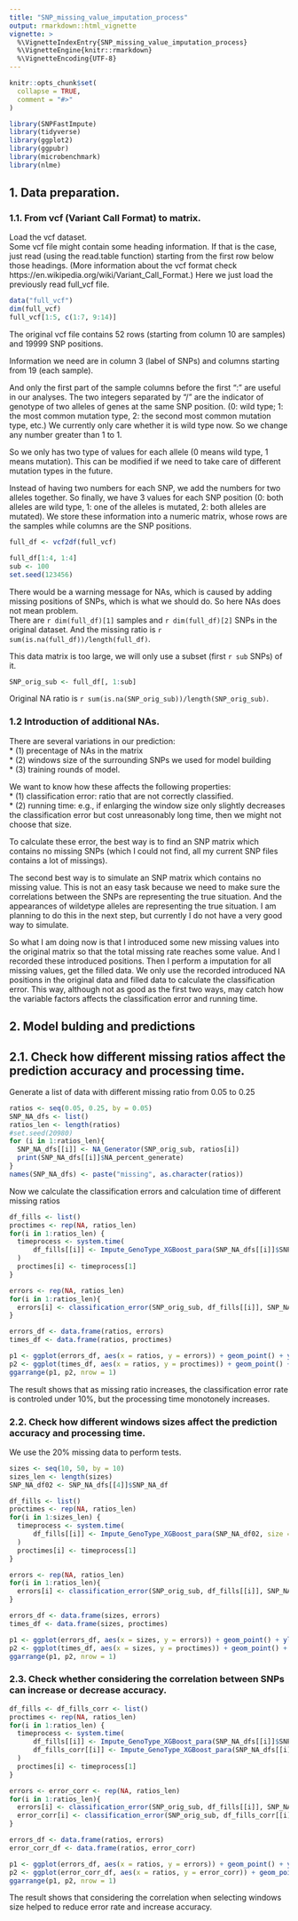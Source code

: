 ```yaml
---
title: "SNP_missing_value_imputation_process"
output: rmarkdown::html_vignette
vignette: >
  %\VignetteIndexEntry{SNP_missing_value_imputation_process}
  %\VignetteEngine{knitr::rmarkdown}
  %\VignetteEncoding{UTF-8}
---
```


```r
knitr::opts_chunk$set(
  collapse = TRUE,
  comment = "#>"
)
```

```r
library(SNPFastImpute)
library(tidyverse)
library(ggplot2)
library(ggpubr)
library(microbenchmark)
library(nlme)
```

## 1. Data preparation.
### 1.1. From vcf (Variant Call Format) to matrix.
Load the vcf dataset.   
Some vcf file might contain some heading information. If that is the case, just read (using the
read.table function) starting from the first row below those headings. (More information about the 
vcf format check https://en.wikipedia.org/wiki/Variant_Call_Format.) 
Here we just load the previously read full_vcf file. 
```r
data("full_vcf")
dim(full_vcf)
full_vcf[1:5, c(1:7, 9:14)]
```
The original vcf file contains 52 rows (starting from column 10 are samples) and 19999 SNP positions. 

Information we need are in column 3 (label of SNPs) and columns starting from 19 (each sample).  

And only the first part of the sample columns before the first ":" are useful in our analyses. 
The two integers separated by "/" are the indicator of genotype of two alleles of genes at the same
SNP position. (0: wild type; 1: the most common mutation type, 2: the second most common mutation type, etc.) 
We currently only care whether it is wild type now. So we change any number greater than 1 to 1. 

So we only has two type of values for each allele (0 means wild type, 1 means mutation). 
This can be modified if we need to take care of different mutation types in the future. 

Instead of having two numbers for each SNP, we add the numbers for two alleles together. 
So finally, we have 3 values for each SNP position 
(0: both alleles are wild type, 1: one of the alleles is mutated, 2: both alleles are mutated). 
We store these information into a numeric matrix, whose rows are the samples while columns are the SNP positions. 

```r
full_df <- vcf2df(full_vcf)
```

```r
full_df[1:4, 1:4]
sub <- 100
set.seed(123456)
```
There would be a warning message for NAs, which is caused by adding missing positions of SNPs, 
which is what we should do. So here NAs does not mean problem.   
There are `r dim(full_df)[1]` samples and `r dim(full_df)[2]` SNPs in the original dataset. 
And the missing ratio is `r sum(is.na(full_df))/length(full_df)`.  

This data matrix is too large, we will only use a subset (first `r sub` SNPs) of it.
```r
SNP_orig_sub <- full_df[, 1:sub]
```
Original NA ratio is `r sum(is.na(SNP_orig_sub))/length(SNP_orig_sub)`.

### 1.2 Introduction of additional NAs.  
There are several variations in our prediction:  
* (1) precentage of NAs in the matrix  
* (2) windows size of the surrounding SNPs we used for model building  
* (3) training rounds of model.  

We want to know how these affects the following properties:    
* (1) classification error: ratio that are not correctly classified.  
* (2) running time: e.g., if enlarging the window size only slightly decreases the classification
error but cost unreasonably long time, then we might not choose that size.   

To calculate these error, the best way is to find an SNP matrix which contains no missing SNPs 
(which I could not find, all my current SNP files contains a lot of missings). 

The second best way is to simulate an SNP matrix which contains no missing value. 
This is not an easy task because we need to make sure the correlations between the SNPs are
representing the true situation. 
And the appearances of wildetype alleles are representing the true situation. 
I am planning to do this in the next step, but currently I do not have a very good way to simulate. 

So what I am doing now is that I introduced some new missing values into the original matrix so that
the total missing rate reaches some value. And I recorded these introduced positions. 
Then I perform a imputation for all missing values, get the filled data. 
We only use the recorded introduced NA positions in the original data and filled data to calculate
the classification error. 
This way, although not as good as the first two ways, may catch how the variable factors affects the
classification error and running time. 

## 2. Model bulding and predictions
## 2.1. Check how different missing ratios affect the prediction accuracy and processing time. 
Generate a list of data with different missing ratio from 0.05 to 0.25
```r
ratios <- seq(0.05, 0.25, by = 0.05)
SNP_NA_dfs <- list()
ratios_len <- length(ratios)
#set.seed(20980)
for (i in 1:ratios_len){
  SNP_NA_dfs[[i]] <- NA_Generator(SNP_orig_sub, ratios[i])
  print(SNP_NA_dfs[[i]]$NA_percent_generate)
}
names(SNP_NA_dfs) <- paste("missing", as.character(ratios))
```

Now we calculate the classification errors and calculation time of different missing ratios
```r
df_fills <- list()
proctimes <- rep(NA, ratios_len)
for(i in 1:ratios_len) {
  timeprocess <- system.time(
      df_fills[[i]] <- Impute_GenoType_XGBoost_para(SNP_NA_dfs[[i]]$SNP_NA_df)
  )
  proctimes[i] <- timeprocess[1]
}
```

```r
errors <- rep(NA, ratios_len)
for(i in 1:ratios_len){
  errors[i] <- classification_error(SNP_orig_sub, df_fills[[i]], SNP_NA_dfs[[i]]$NP_generate_positions)
}
```

```r
errors_df <- data.frame(ratios, errors)
times_df <- data.frame(ratios, proctimes)
```

```r
p1 <- ggplot(errors_df, aes(x = ratios, y = errors)) + geom_point() + ylim(c(0, 0.2))
p2 <- ggplot(times_df, aes(x = ratios, y = proctimes)) + geom_point() + ylim(c(0, 2))
ggarrange(p1, p2, nrow = 1)
```

The result shows that as missing ratio increases, the classification error rate is controled under 10%, but the processing time monotonely increases. 

### 2.2. Check how different windows sizes affect the prediction accuracy and processing time. 
We use the 20% missing data to perform tests.
```r
sizes <- seq(10, 50, by = 10)
sizes_len <- length(sizes)
SNP_NA_df02 <- SNP_NA_dfs[[4]]$SNP_NA_df
```

```r
df_fills <- list()
proctimes <- rep(NA, ratios_len)
for(i in 1:sizes_len) {
  timeprocess <- system.time(
      df_fills[[i]] <- Impute_GenoType_XGBoost_para(SNP_NA_df02, size = sizes[i])
  )
  proctimes[i] <- timeprocess[1]
}
```

```r
errors <- rep(NA, ratios_len)
for(i in 1:ratios_len){
  errors[i] <- classification_error(SNP_orig_sub, df_fills[[i]], SNP_NA_dfs[[i]]$NP_generate_positions)
}
```

```r
errors_df <- data.frame(sizes, errors)
times_df <- data.frame(sizes, proctimes)
```

```r
p1 <- ggplot(errors_df, aes(x = sizes, y = errors)) + geom_point() + ylim(c(0, 0.2))
p2 <- ggplot(times_df, aes(x = sizes, y = proctimes)) + geom_point() + ylim(c(0, 2))
ggarrange(p1, p2, nrow = 1)
```

### 2.3. Check whether considering the correlation between SNPs can increase or decrease accuracy.
```r
df_fills <- df_fills_corr <- list()
proctimes <- rep(NA, ratios_len)
for(i in 1:ratios_len) {
  timeprocess <- system.time(
      df_fills[[i]] <- Impute_GenoType_XGBoost_para(SNP_NA_dfs[[i]]$SNP_NA_df),
      df_fills_corr[[i]] <- Impute_GenoType_XGBoost_para(SNP_NA_dfs[[i]]$SNP_NA_df, select.corr = T)
  )
  proctimes[i] <- timeprocess[1]
}
```

```r
errors <- error_corr <- rep(NA, ratios_len)
for(i in 1:ratios_len){
  errors[i] <- classification_error(SNP_orig_sub, df_fills[[i]], SNP_NA_dfs[[i]]$NP_generate_positions)
  error_corr[i] <- classification_error(SNP_orig_sub, df_fills_corr[[i]], SNP_NA_dfs[[i]]$NP_generate_positions)
}
```

```r
errors_df <- data.frame(ratios, errors)
error_corr_df <- data.frame(ratios, error_corr)
```

```r
p1 <- ggplot(errors_df, aes(x = ratios, y = errors)) + geom_point() + ylim(c(0, 0.2))
p2 <- ggplot(error_corr_df, aes(x = ratios, y = error_corr)) + geom_point() + ylim(c(0, 2))
ggarrange(p1, p2, nrow = 1)
```

The result shows that considering the correlation when selecting windows size helped to reduce error rate and increase accuracy. 